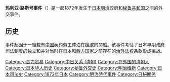 {{lead section|time=2013-08-31T09:10:42+00:00}}
'''玛利亚·路斯号事件'''（{{lang-ja|マリア・ルス号事件}}）是一起1872年发生于[[日本|日本]][[明治|明治]]政府和[[秘鲁共和国|秘鲁共和国]]之间的外交事件。

==历史==
事件起因于一艘载有[[中国|中国]]契约劳工停泊在[[横滨|横滨]]的商船。该事件考验了日本早期政府司法制度的独立和并对当时在日本和[[西方国家|西方国家]]之前存在的[[治外法权|治外法权]]条款形成挑战。

[[Category:苦力贸易|Category:苦力贸易]]
[[Category:中日关系_(清朝)|Category:中日关系 (清朝)]]
[[Category:在外国的清朝人|Category:在外国的清朝人]]
[[Category:日本华人历史|Category:日本华人历史]]
[[Category:秘鲁外交史|Category:秘鲁外交史]]
[[Category:明治维新|Category:明治维新]]
[[Category:日本司法史|Category:日本司法史]]
[[Category:1872年日本|Category:1872年日本]]
[[Category:明治時代事件|Category:明治時代事件]]
[[Category:日秘關係|Category:日秘關係]]